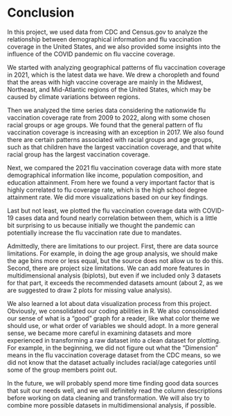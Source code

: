 # Conclusion

In this project, we used data from CDC and Census.gov to analyze the relationship between demographical information and flu vaccination coverage in the United States, and we also provided some insights into the influence of the COVID pandemic on flu vaccine coverage. 

We started with analyzing geographical patterns of flu vaccination coverage in 2021, which is the latest data we have. We drew a choropleth and found that the areas with high vaccine coverage are mainly in the Midwest, Northeast, and Mid-Atlantic regions of the United States, which may be caused by climate variations between regions.

Then we analyzed the time series data considering the nationwide flu vaccination coverage rate from 2009 to 2022, along with some chosen racial groups or age groups. We found that the general pattern of flu vaccination coverage is increasing with an exception in 2017. We also found there are certain patterns associated with racial groups and age groups, such as that children have the largest vaccination coverage, and that white racial group has the largest vaccination coverage.

Next, we compared the 2021 flu vaccination coverage data with more state demographical information like income, population composition, and education attainment. From here we found a very important factor that is highly correlated to flu coverage rate, which is the high school degree attainment rate. We did more visualizations based on our key findings.

Last but not least, we plotted the flu vaccination coverage data with COVID-19 cases data and found nearly correlation between them, which is a little bit surprising to us because initially we thought the pandemic can potentially increase the flu vaccination rate due to mandates. 

Admittedly, there are limitations to our project. First, there are data source limitations. For example, in doing the age group analysis, we should make the age bins more or less equal, but the source does not allow us to do this. Second, there are project size limitations. We can add more features in multidimensional analysis (biplots), but even if we included only 3 datasets for that part, it exceeds the recommended datasets amount (about 2, as we are suggested to draw 2 plots for missing value analysis).

We also learned a lot about data visualization process from this project. Obviously, we consolidated our coding abilities in R. We also consolidated our sense of what is a "good" graph for a reader, like what color theme we should use, or what order of variables we should adopt. In a more general sense, we became more careful in examining datasets and more experienced in transforming a raw dataset into a clean dataset for plotting. For example, in the beginning, we did not figure out what the "Dimension" means in the flu vaccination coverage dataset from the CDC means, so we did not know that the dataset actually includes racial/age categories until some of the group members point out. 

In the future, we will probably spend more time finding good data sources that suit our needs well, and we will definitely read the column descriptions before working on data cleaning and transformation. We will also try to combine more possible datasets in multidimensional analysis, if possible.
